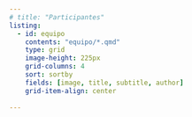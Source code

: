 ```yaml
---
# title: "Participantes"
listing:
  - id: equipo
    contents: "equipo/*.qmd"
    type: grid
    image-height: 225px
    grid-columns: 4
    sort: sortby
    fields: [image, title, subtitle, author]
    grid-item-align: center
    
---
```


:::{#equipo}
:::



